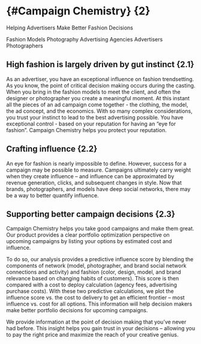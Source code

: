 # {#Campaign Chemistry} {2} 

Helping Advertisers Make Better Fashion Decisions

Fashion Models Photography Advertising Agencies Advertisers Photographers

## High fashion is largely driven by gut instinct {2.1}

As an advertiser, you have an exceptional influence on fashion trendsetting. As you know, the point of critical decision making occurs during the casting. When you bring in the fashion models to meet the client, and often the designer or photographer you create a meaningful moment. At this instant all the pieces of an ad campaign come together - the clothing, the model, the ad concept, and the economics. With so many complex considerations, you trust your instinct to lead to the best advertising possible. You have exceptional control - based on your reputation for having an “eye for fashion”. Campaign Chemistry helps you protect your reputation.

## Crafting influence {2.2}

An eye for fashion is nearly impossible to define. However, success for a campaign may be possible to measure. Campaigns ultimately carry weight when they create influence – and influence can be approximated by revenue generation, clicks, and subsequent changes in style. Now that brands, photographers, and models have deep social networks, there may be a way to better quantify influence.

## Supporting better campaign decisions {2.3}

Campaign Chemistry helps you take good campaigns and make them great. Our product provides a clear portfolio optimization perspective on upcoming campaigns by listing your options by estimated cost and influence. 

To do so, our analysis provides a predictive influence score by blending the components of network (model, photographer, and brand social network connections and activity) and fashion (color, design, model, and brand relevance based on changing habits of customers). This score is then compared with a cost to deploy calculation (agency fees, advertising purchase costs). With these two predictive calculations, we plot the influence score vs. the cost to delivery to get an efficient frontier – most influence vs. cost for all options. This information will help decision makers make better portfolio decisions for upcoming campaigns. 

We provide information at the point of decision making that you've never had before. This insight helps you gain trust in your decisions -- allowing you to pay the right price and maximize the reach of your creative genius.
